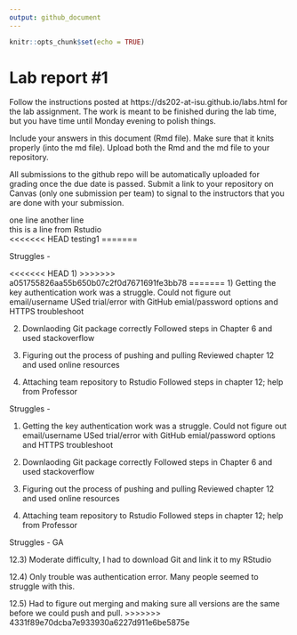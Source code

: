 ```yaml
---
output: github_document
---
```


<!-- README.md is generated from README.Rmd. Please edit the README.Rmd file -->


```r
knitr::opts_chunk$set(echo = TRUE)
```

# Lab report #1

Follow the instructions posted at https://ds202-at-isu.github.io/labs.html for the lab assignment. The work is meant to be finished during the lab time, but you have time until Monday evening to polish things.

Include your answers in this document (Rmd file). Make sure that it knits properly (into the md file). Upload both the Rmd and the md file to your repository.  

All submissions to the github repo will be automatically uploaded for grading once the due date is passed.
Submit a link to your repository on Canvas (only one submission per team) to signal to the instructors that you are done with your submission.

one line another line  
this is a line from Rstudio  
<<<<<<< HEAD
testing1
=======

Struggles -

<<<<<<< HEAD
1) 
>>>>>>> a051755826aa55b650b07c2f0d7671691fe3bb78
=======
1) Getting the key authentication work was a struggle. Could not figure out email/username 
USed trial/error with GitHub emial/password options and HTTPS troubleshoot

2) Downlaoding Git package correctly
Followed steps in Chapter 6 and used stackoverflow

3) Figuring out the process of pushing and pulling 
Reviewed chapter 12 and used online resources

4) Attaching team repository to Rstudio
Followed steps in chapter 12; help from Professor

Struggles -

1)  Getting the key authentication work was a struggle. Could not figure
    out email/username USed trial/error with GitHub emial/password
    options and HTTPS troubleshoot

2)  Downlaoding Git package correctly Followed steps in Chapter 6 and
    used stackoverflow

3)  Figuring out the process of pushing and pulling Reviewed chapter 12
    and used online resources

4)  Attaching team repository to Rstudio Followed steps in chapter 12;
    help from Professor
    
Struggles - GA

12.3) Moderate difficulty, I had to download Git and link it to my RStudio

12.4) Only trouble was authentication error. Many people seemed to struggle with this.

12.5) Had to figure out merging and making sure all versions are the same before we could push and pull.
>>>>>>> 4331f89e70dcba7e933930a6227d911e6be5875e
